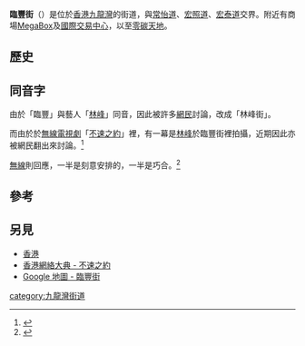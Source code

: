 {{pathnav|香港|香港道路}}
{{coord|22.320359|114.208798|scale:1000|display=title}}
{{refimprove|time=2011-09-15T00:39:03+00:00}}
{{Infobox Hong Kong Road
|中文街道名稱=臨豐街
|英文街道名稱= Lam Fung Street
|圖片= File:Lam Fung Street 2017.jpg
|圖片說明= 臨豐街（2017年）
|車速限制=
|行車線數量=雙線單程
|所在地區=[[九龍|九龍]][[九龍灣|九龍灣]]
|道路命名日期=
|通車日期= 1980年代
|收費=免費
|起點=常怡道
|終點=宏泰道
|路段總長度=0.2
}}
'''臨豐街'''（{{lang-en|'''Lam Fung Street'''}}）是位於[[香港|香港]][[九龍灣|九龍灣]]的街道，與[[常怡道|常怡道]]、[[宏照道|宏照道]]、[[宏泰道|宏泰道]]交界。附近有商場[[MegaBox|MegaBox]]及[[國際交易中心|國際交易中心]]，以至[[零碳天地|零碳天地]]。

==歷史==

==同音字==
由於「臨豐」與藝人「[[林峰|林峰]]」同音，因此被許多[[網民|網民]]討論，改成「林峰街」。

而由於於[[無線|無線]][[電視劇|電視劇]]「[[不速之約|不速之約]]」裡，有一幕是[[林峰|林峰]]於臨豐街裡拍攝，近期因此亦被網民翻出來討論。<ref>{{Cite web |url=http://www.uwants.com/viewthread.php?tid=12685394 |title=Uwants 裡的一個討論主題 |access-date=2011-09-14 |archive-date=2016-03-05 |archive-url=https://web.archive.org/web/20160305020650/http://www.uwants.com/viewthread.php?tid=12685394 |dead-url=no }}</ref>

[[無線|無線]]則回應，一半是刻意安排的，一半是巧合。<ref>{{Cite web |url=http://b.tvb.com/drama/%E4%B8%8D%E9%80%9F%E4%B9%8B%E7%B4%84/%E4%B8%8D%E9%80%9F%E4%B9%8B%E7%B4%84-pa%E6%89%8B%E8%A8%98/2011/09/14/%E8%87%A8%E8%B1%90%E8%A1%97lam-fung-street/ |title=TVB PA手記 - 臨豐街(Lam Fung Street) |access-date=2022-02-09 |archive-date=2016-03-30 |archive-url=https://web.archive.org/web/20160330090400/http://b.tvb.com/drama/%e4%b8%8d%e9%80%9f%e4%b9%8b%e7%b4%84/%e4%b8%8d%e9%80%9f%e4%b9%8b%e7%b4%84-pa%e6%89%8b%e8%a8%98/2011/09/14/%e8%87%a8%e8%b1%90%e8%a1%97lam-fung-street/ |dead-url=no }}</ref>

==參考==
<references />

==另見==
* [[香港|香港]]
* [[:wikia:evchk:不速之約#臨豐街|香港網絡大典 - 不速之約]]
* [http://maps.google.com/maps?saddr=%E8%87%A8%E8%B1%90%E8%A1%97&daddr=%E8%87%A8%E8%B1%90%E8%A1%97&hl=zh-TW&ie=UTF8&ll=22.320359,114.208798&spn=0.003965,0.004823&sll=22.319599,114.209195&sspn=0.003965,0.004823&geocode=FXqUVAEdEKzOBg%3BFUKVVAEd4LPOBg&vpsrc=6&mra=mift&mrsp=1&sz=18&t=h&z=18 Google 地圖 - 臨豐街]

[[category:九龍灣街道|category:九龍灣街道]]